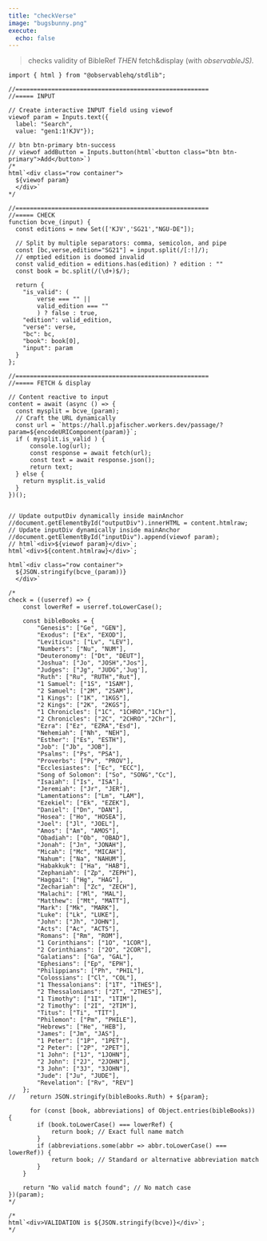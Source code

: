 ```yaml
---
title: "checkVerse"
image: "bugsbunny.png"
execute:
  echo: false
---
```


> checks validity of BibleRef *THEN* fetch&display (with *observableJS).*

::: {#inputDiv}
:::

::: {#outputDiv}
:::

```ojs
import { html } from "@observablehq/stdlib";

//======================================================
//===== INPUT 

// Create interactive INPUT field using viewof
viewof param = Inputs.text({ 
  label: "Search", 
  value: "gen1:1!KJV"});

// btn btn-primary btn-success
// viewof addButton = Inputs.button(html`<button class="btn btn-primary">Add</button>`)
/*
html`<div class="row container">
  ${viewof param} 
  </div>`
*/

//======================================================
//===== CHECK 
function bcve_(input) {
  const editions = new Set(['KJV','SG21',"NGU-DE"]);
  
  // Split by multiple separators: comma, semicolon, and pipe
  const [bc,verse,edition="SG21"] = input.split(/[:!]/);
  // emptied edition is doomed invalid 
  const valid_edition = editions.has(edition) ? edition : ""
  const book = bc.split(/(\d+)$/);

  return {
    "is_valid": ( 
        verse === "" || 
        valid_edition === ""
        ) ? false : true,
    "edition": valid_edition,
    "verse": verse,
    "bc": bc,
    "book": book[0],
    "input": param
  }
};

//======================================================
//===== FETCH & display

// Content reactive to input
content = await (async () => {
  const mysplit = bcve_(param);
  // Craft the URL dynamically
  const url = `https://hall.pjafischer.workers.dev/passage/?param=${encodeURIComponent(param)}`;
  if ( mysplit.is_valid ) {
      console.log(url);
      const response = await fetch(url);
      const text = await response.json();
      return text;
  } else {
    return mysplit.is_valid
  }
})();


// Update outputDiv dynamically inside mainAnchor
//document.getElementById("outputDiv").innerHTML = content.htmlraw;
// Update inputDiv dynamically inside mainAnchor
//document.getElementById("inputDiv").append(viewof param);
// html`<div>${viewof param}</div>`;
html`<div>${content.htmlraw}</div>`;

html`<div class="row container">
  ${JSON.stringify(bcve_(param))} 
  </div>`

/*
check = ((userref) => {
    const lowerRef = userref.toLowerCase();

    const bibleBooks = {
        "Genesis": ["Ge", "GEN"],
        "Exodus": ["Ex", "EXOD"],
        "Leviticus": ["Lv", "LEV"],
        "Numbers": ["Nu", "NUM"],
        "Deuteronomy": ["Dt", "DEUT"],
        "Joshua": ["Jo", "JOSH","Jos"],
        "Judges": ["Jg", "JUDG",'Jug'],
        "Ruth": ["Ru", "RUTH","Rut"],
        "1 Samuel": ["1S", "1SAM"],
        "2 Samuel": ["2M", "2SAM"],
        "1 Kings": ["1K", "1KGS"],
        "2 Kings": ["2K", "2KGS"],
        "1 Chronicles": ["1C", "1CHRO","1Chr"],
        "2 Chronicles": ["2C", "2CHRO","2Chr"],
        "Ezra": ["Ez", "EZRA","Esd"],
        "Nehemiah": ["Nh", "NEH"],
        "Esther": ["Es", "ESTH"],
        "Job": ["Jb", "JOB"],
        "Psalms": ["Ps", "PSA"],
        "Proverbs": ["Pv", "PROV"],
        "Ecclesiastes": ["Ec", "ECC"],
        "Song of Solomon": ["So", "SONG","Cc"],
        "Isaiah": ["Is", "ISA"],
        "Jeremiah": ["Jr", "JER"],
        "Lamentations": ["Lm", "LAM"],
        "Ezekiel": ["Ek", "EZEK"],
        "Daniel": ["Dn", "DAN"],
        "Hosea": ["Ho", "HOSEA"],
        "Joel": ["Jl", "JOEL"],
        "Amos": ["Am", "AMOS"],
        "Obadiah": ["Ob", "OBAD"],
        "Jonah": ["Jn", "JONAH"],
        "Micah": ["Mc", "MICAH"],
        "Nahum": ["Na", "NAHUM"],
        "Habakkuk": ["Ha", "HAB"],
        "Zephaniah": ["Zp", "ZEPH"],
        "Haggai": ["Hg", "HAG"],
        "Zechariah": ["Zc", "ZECH"],
        "Malachi": ["Ml", "MAL"],
        "Matthew": ["Mt", "MATT"],
        "Mark": ["Mk", "MARK"],
        "Luke": ["Lk", "LUKE"],
        "John": ["Jh", "JOHN"],
        "Acts": ["Ac", "ACTS"],
        "Romans": ["Rm", "ROM"],
        "1 Corinthians": ["1O", "1COR"],
        "2 Corinthians": ["2O", "2COR"],
        "Galatians": ["Ga", "GAL"],
        "Ephesians": ["Ep", "EPH"],
        "Philippians": ["Ph", "PHIL"],
        "Colossians": ["Cl", "COL"],
        "1 Thessalonians": ["1T", "1THES"],
        "2 Thessalonians": ["2T", "2THES"],
        "1 Timothy": ["1I", "1TIM"],
        "2 Timothy": ["2I", "2TIM"],
        "Titus": ["Ti", "TIT"],
        "Philemon": ["Pm", "PHILE"],
        "Hebrews": ["He", "HEB"],
        "James": ["Jm", "JAS"],
        "1 Peter": ["1P", "1PET"],
        "2 Peter": ["2P", "2PET"],
        "1 John": ["1J", "1JOHN"],
        "2 John": ["2J", "2JOHN"],
        "3 John": ["3J", "3JOHN"],
        "Jude": ["Ju", "JUDE"],
        "Revelation": ["Rv", "REV"]
    };
//    return JSON.stringify(bibleBooks.Ruth) + ${param};
    
      for (const [book, abbreviations] of Object.entries(bibleBooks)) {
        if (book.toLowerCase() === lowerRef) {
            return book; // Exact full name match
        }
        if (abbreviations.some(abbr => abbr.toLowerCase() === lowerRef)) {
            return book; // Standard or alternative abbreviation match
        }
    }
    
    return "No valid match found"; // No match case
})(param);
*/

/*
html`<div>VALIDATION is ${JSON.stringify(bcve)}</div>`;
*/
```
